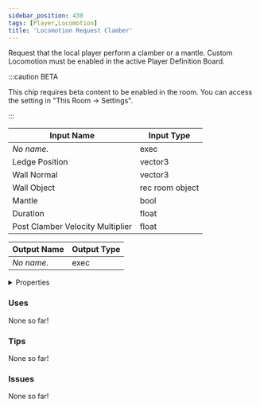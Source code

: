 ```yaml
---
sidebar_position: 430
tags: [Player,Locomotion]
title: 'Locomotion Request Clamber'
---
```


Request that the local player perform a clamber or a mantle. Custom Locomotion must be enabled in the active Player Definition Board.

:::caution BETA

This chip requires beta content to be enabled in the room. You can access the setting in "This Room -> Settings".

:::


<EsbSvg />

| Input Name | Input Type |
|-----------|-----------|
| *No name.* | exec |
| Ledge Position | vector3 |
| Wall Normal | vector3 |
| Wall Object | rec room object |
| Mantle | bool |
| Duration | float |
| Post Clamber Velocity Multiplier | float |

| Output Name | Output Type |
|-----------|-----------|
| *No name.* | exec |


<details>
  <summary>Properties</summary>
  <div>
    <div>
    <table>
      <thead>
        <tr>
          <th>Is beta required?</th>
          <th>✅</th>
        </tr>
        <tr>
          <th>Is this chip a trolling risk?</th>
          <th>❌</th>
        </tr>
        <tr>
          <th>Is this chip a role assignment risk?</th>
          <th>❌</th>
        </tr>
        <tr>
          <th>Chip UUID</th>
          <th>b179742a-bdd8-47b5-b439-6cdd5cf9484a</th>
        </tr>
      </thead>
    </table>
    </div>
  </div>
</details>

### Uses

None so far!

### Tips

None so far!

### Issues

None so far!
